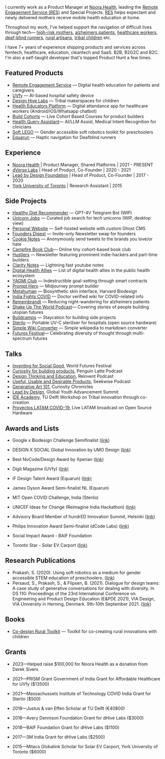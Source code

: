 
I currently work as a Product Manager at [Noora Health](https://noorahealth.org/), leading the [Remote Engagement Service (RES)](https://blog.shreyasprakash.com/res/) and Special Projects. [RES](https://blog.shreyasprakash.com/res/) helps expectant and newly delivered mothers receive mobile health education at home.

Throughout my work, I've helped support the navigation of difficult lives through tech— [high-risk mothers](https://blog.shreyasprakash.com/bdres/), [alzheimers patients](https://vimeo.com/399509793), [healthcare workers](https://apps.apple.com/in/app/care-companion-india/id6468563195), [deaf-blind runners](https://blog.shreyasprakash.com/equarun/), [rural artisans](#), [tribal children](https://blog.shreyasprakash.com/bdres/) etc.

I have 7+ years of experience shipping products and services across femtech, healthcare, education, cleantech and SaaS. B2B, B2G2C and B2C. I'm also a self-taught developer that's topped Product Hunt a few times.

## Featured Products

- [Remote Engagement Service](https://blog.shreyasprakash.com/res/) — Digital health education for patients and caregivers
- [UVfy](https://blog.shreyasprakash.com/uvfy/) — AI-based hospital safety device
- [Design Hive Labs](https://blog.shreyasprakash.com/how-might-we-help-children-invent-for-social-good/) — Tribal makerspaces for children
- [Health Educators Platform](https://apps.apple.com/in/app/care-companion-india/id6468563195) — Digital attendance app for healthcare workers (Android/iOS/Whatsapp chatbot)
- [Build Cohorts](https://buildbystl.com/) — Live Cohort Based Courses for product builders
- [Health Query Assistant](https://noorahealth.github.io/LLM-Project-doc-site/)— AI/LLM Assist, Medical Intent Recognition for clinicians
- [Soft LEGO](https://repository.tudelft.nl/islandora/object/uuid:81155d92-38e7-4eaf-9782-ff442cd84477/datastream/OBJ/) — Gender accessible soft robotics toolkit for preschoolers
- [Equarun](https://blog.shreyasprakash.com/equarun/) — Haptic navigation for Deafblind runners

## Experience

- [Noora Health](https://noorahealth.org/) | Product Manager, Shared Platforms | 2021 - PRESENT
- [dVerse Labs](https://www.dverselabs.com/) | Head of Product, Co-Founder | 2020 - 2021
- [Lead by Design Foundation](https://leadbydesign.in/) | Head of Product, Co-Founder | 2017 - 2020
- [York University of Toronto](https://www.yorku.ca/) | Research Assistant | 2015

## Side Projects

- [Healthy Diet Recommender](https://github.com/shreyas-makes/telegram-mealchat) — GPT-4V Telegram Bot (WIP)
- [Unicorn Jobs](https://unicorn-jobs.vercel.app/) — Curated job search for tech unicorns (WIP, desktop view)
- [Personal Website](https://www.shreyasprakash.com/) — Self-hosted website with custom Ghost CMS
- [Founders Digest](https://github.com/shreyas-makes/founder_digest) — Invite-only Newsletter swap for founders
- [Cookie Notes](https://github.com/shreyas-makes/cookie-notes) — Anonymously send tweets to the brands you love/or hate
- [Campfire Book Club](https://campfire-bookclub.webflow.io/)— Online tiny cohort-based book club
- [Hustlers](https://www.producthunt.com/products/the-hustlers) — Newsletter featuring prominent indie-hackers and part-time builders
- [Clarity Notes](https://www.claritynotes.io/) — Lightning fast youtube notes
- [Digital Health Allies](https://www.digitalhealthallies.com/) — List of digital health allies in the public health ecosystem
- [YAGMI Club](https://yagmi-club-self.vercel.app/) — Indestructible goal-setting through smart contracts
- [Prompt Hero](https://www.producthunt.com/products/prompthero-2) — Midjourney prompt builder
- [Metahuman](https://www.youtube.com/watch?v=_zFDYvWu07w) — Biosynthetic skin interface, Harvard Biodesign
- [India Fights COVID](https://india-fights-covid.glideapp.io/dl/74c4fe) — Doctor verified wiki for COVID-related info
- [Remembrandt](https://vimeo.com/399509793) — Reducing night-wandering for alzheimers patients
- [Shake Up The World Podcast](https://podcasts.apple.com/us/podcast/shake-up-the-world/id1403606193)— Covering stories of people building utopian futures
- [Buildcamps](https://buildbystl.com/buildcamps) — Staycation for building side projects
- [Sterilo](https://github.com/openCOVIDIndia/Sterilo_portable_sterilizer) — Portable UV-C steriliser for hospitals (open source hardware)
- [Simple Wiki Converter](https://github.com/shreyas-makes/simple-wiki-converter) — Simple wikipedia to markdown converter
- [Futures Festival](https://futuresfestival.online/)— Celebrating diversity of thought through multi-spectrum futures

## Talks

- [Inventing for Social Good](https://vimeo.com/383932784), World Futures Festival
- [Curiosity for building products](https://www.youtube.com/watch?v=5EGwRY0hEPU), Penguin Latte Podcast
- [Design Thinking and Education](https://open.spotify.com/episode/2366jLCrMuPEA4a1GUEXmQ), Reinvent Podcast
- [Useful, Usable and Desirable Products](https://www.youtube.com/watch?v=CizvI9rqn_k), Seekwise Podcast
- [Generative Art 101](https://www.youtube.com/watch?v=PQXGC2hRapQ&t=224s), Curiosity Chronicles
- [Lead by Design](https://vimeo.com/383932784), Global Youth Advancement Summit
- [IDE Academy](https://www.youtube.com/watch?v=KA7wSKlqiV8), TU Delft Workshop on Tribal innovation through co-creation
- [Proyectos LATAM COVID-19](https://www.youtube.com/watch?v=zKxrlT2-yIQ), Live LATAM broadcast on Open Source Hardware

## Awards and Lists

- Google x Biodesign Challenge Semifinalist ([link](https://www.youtube.com/watch?v=_zFDYvWu07w&ab_channel=ShreyasPrakash))

- DESIGN X SOCIAL Global Innovation by UMO Design ([link](https://verified.cv/en/verify/37417789880243))

- Best NoCode/Design Award by Xperian ([link](https://campfire-bookclub.webflow.io/))

- Digit Magazine (UVfy) ([link)](https://www.digit.in/features/startups/dverse-labs-makes-hospitals-safer-with-uvfy-their-smart-modular-sterilization-tech-60139.html)

- iF Design Talent Award (Equarun) ([link)](https://ifworlddesignguide.com/entry/304328-equarun)

- James Dyson Award Semi-finalist NL (Equarun)

- MIT Open COVID Challenge, India (Sterilo)

- UNICEF Ideas for Change (Reimagine India Hackathon) ([link)](https://stories.dfcworld.org/)

- Advisory Board Member of hundrED Innovation Summit, Helsinki ([link](https://hundred.org/en/collections/visual-arts-in-education))

- Philips Innovation Award Semi-finalist (dCode Labs) ([link)](https://www.linkedin.com/feed/update/urn:li:activity:6514592454354833408)

- Social Impact Award - BAIF Foundation

- Toronto Star - Solar EV Carport ([link)](https://www.thestar.com/yourtoronto/education/2015/08/13/international-students-add-brainpower-to-research-projects.html)

## Research Publications

- Prakash, S. (2020). Using soft robotics as a medium for gender accessible STEM education of preschoolers. ([link)](https://repository.tudelft.nl/islandora/object/uuid:81155d92-38e7-4eaf-9782-ff442cd84477/datastream/OBJ/)
- Persaud, S., Prakash, S., & Flipsen, B. (2021). Dialogue for design teams: A case study of generative conversations for dealing with diversity. In DS 110: Proceedings of the 23rd International Conference on Engineering and Product Design Education (E&PDE 2021), VIA Design, VIA University in Herning, Denmark. 9th-10th September 2021. ([link)](https://www.designsociety.org/publication/43528/DIALOGUE+FOR+DESIGN+TEAMS%3A+A+CASE+STUDY+OF+GENERATIVE+CONVERSATIONS+FOR+DEALING+WITH+DIVERSITY)

## Books

- [Co-design Rural Toolkit](https://archive.org/details/ruraldesigntoolkit) — Toolkit for co-creating rural innovations with children

## Grants

- 2023—Helped raise $100,000 for Noora Health as a donation from Derek Sivers

- 2021—PRISM Grant Government of India Grant for Affordable Healthcare for UVfy ($13500)

- 2021—Massachussets Institute of Technology COVID India Grant for Sterilo ($500)

- 2018—Justus & van Effen Scholar at TU Delft (€40800)

- 2018—Avery Dennison Foundation Grant for dHive Labs ($3000)

- 2018—BAIF Foundation Grant for dHive Labs ($1100)

- 2017—3M India Grant for dHive Labs ($2500)

- 2015—Mitacs Globalink Scholar for Solar EV Carport, York University of Toronto ($6000)

